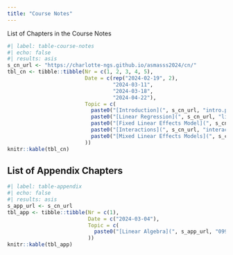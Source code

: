 ```yaml
---
title: "Course Notes"
---
```


List of Chapters in the Course Notes

```r
#| label: table-course-notes
#| echo: false
#| results: asis
s_cn_url <- "https://charlotte-ngs.github.io/asmasss2024/cn/"
tbl_cn <- tibble::tibble(Nr = c(1, 2, 3, 4, 5),
                         Date = c(rep("2024-02-19", 2),
                                  "2024-03-11",
                                  "2024-03-18",
                                  "2024-04-22"),
                         Topic = c(
                           paste0("[Introduction](", s_cn_url, "intro.pdf)", collapse = ""),
                           paste0("[Linear Regression](", s_cn_url, "linear_regression.pdf)", collapse = ""),
                           paste0("[Fixed Linear Effects Model](", s_cn_url, "flem.pdf)", collapse = ""),
                           paste0("[Interactions](", s_cn_url, "interactions.pdf)", collapse = ""),
                           paste0("[Mixed Linear Effects Models](", s_cn_url, "04_mlem.pdf", collapse = "")
                         ))
knitr::kable(tbl_cn)
```


## List of Appendix Chapters

```r
#| label: table-appendix
#| echo: false
#| results: asis
s_app_url <- s_cn_url
tbl_app <- tibble::tibble(Nr = c(1),
                          Date = c("2024-03-04"),
                          Topic = c(
                            paste0("[Linear Algebra](", s_app_url, "099_Appendix_A_LinAlg.pdf)", collapse = "")
                          ))
knitr::kable(tbl_app)
```

